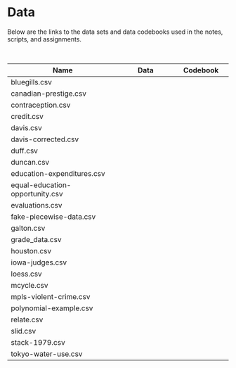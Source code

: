 # Data

Below are the links to the data sets and data codebooks used in the notes, scripts, and assignments. 

<br />

<table class="table">

<thead>
<tr>
<th style="width:50%;">Name</th>
<th style="width:25%;text-align:center;">Data</th>
<th style="width:25%;text-align:center;">Codebook</th>
</tr>
</thead>


<tbody>

<!-- <tr> -->
<!-- <td>activity-based-courses.csv</td> -->
<!-- <td align="center" style="vertical-align:middle;"> -->
<!--   <a href="https://github.com/zief0002/epsy-8264/raw/master/data/activity-based-courses.csv"> -->
<!--     <span class="fas fa-file-csv" style="color: #ff2600; font-size: 20px;"></span> -->
<!--   </a> -->
<!-- </td> -->
<!-- <td align="center" style="vertical-align:middle;"> -->
<!--   <a href="codebooks/activity-based-courses.html" target="_blank"> -->
<!--     <span class="fas fa-book-open" style="color: #ff2600; font-size: 20px;"></span> -->
<!--   </a> -->
<!-- </td> -->
<!-- </tr> -->

<tr>
<td>bluegills.csv</td>
<td align="center" style="vertical-align:middle;">
  <a href="https://github.com/zief0002/epsy-8264/raw/master/data/bluegills.csv">
    <span class="fas fa-file-csv" style="color: #ff2600; font-size: 20px;"></span>
  </a>
</td>
<td align="center" style="vertical-align:middle;">
  <!-- <a href="codebooks/colleges-bordering-mn.html" target="_blank"> -->
  <!--   <span class="fas fa-book-open" style="color: #ff2600; font-size: 20px;"></span> -->
  <!-- </a> -->
</td>
</tr>

<tr>
<td>canadian-prestige.csv</td>
<td align="center" style="vertical-align:middle;">
  <a href="https://github.com/zief0002/epsy-8264/raw/master/data/canadian-prestige.csv">
    <span class="fas fa-file-csv" style="color: #ff2600; font-size: 20px;"></span>
  </a>
</td>
<td align="center" style="vertical-align:middle;">
  <!-- <a href="codebooks/evaluations.html" target="_blank"> -->
  <!--   <span class="fas fa-book-open" style="color: #ff2600; font-size: 20px;"></span> -->
  <!-- </a> -->
</td>
</tr>

<tr>
<td>contraception.csv</td>
<td align="center" style="vertical-align:middle;">
  <a href="https://github.com/zief0002/epsy-8264/raw/master/data/contraception.csv">
    <span class="fas fa-file-csv" style="color: #ff2600; font-size: 20px;"></span>
  </a>
</td>
<td align="center" style="vertical-align:middle;">
  <a href="codebooks/contraception.html" target="_blank">
    <span class="fas fa-book-open" style="color: #ff2600; font-size: 20px;"></span>
  </a>
</td>
</tr>

<tr>
<td>credit.csv</td>
<td align="center" style="vertical-align:middle;">
  <a href="https://github.com/zief0002/epsy-8264/raw/master/data/credit.csv">
    <span class="fas fa-file-csv" style="color: #ff2600; font-size: 20px;"></span>
  </a>
</td>
<td align="center" style="vertical-align:middle;">
  <a href="codebooks/credit.html" target="_blank">
    <span class="fas fa-book-open" style="color: #ff2600; font-size: 20px;"></span>
  </a>
</td>
</tr>

<tr>
<td>davis.csv</td>
<td align="center" style="vertical-align:middle;">
  <a href="https://github.com/zief0002/epsy-8264/raw/master/data/davis.csv">
    <span class="fas fa-file-csv" style="color: #ff2600; font-size: 20px;"></span>
  </a>
</td>
<td align="center" style="vertical-align:middle;">
  <!-- <a href="codebooks/keith-gpa.html" target="_blank"> -->
  <!--   <span class="fas fa-book-open" style="color: #ff2600; font-size: 20px;"></span> -->
  <!-- </a> -->
</td>
</tr>

<tr>
<td>davis-corrected.csv</td>
<td align="center" style="vertical-align:middle;">
  <a href="https://github.com/zief0002/epsy-8264/raw/master/data/davis-corrected.csv">
    <span class="fas fa-file-csv" style="color: #ff2600; font-size: 20px;"></span>
  </a>
</td>
<td align="center" style="vertical-align:middle;">
  <!-- <a href="codebooks/goodreads.html" target="_blank"> -->
  <!--   <span class="fas fa-book-open" style="color: #ff2600; font-size: 20px;"></span> -->
  <!-- </a> -->
</td>
</tr>

<tr>
<td>duff.csv</td>
<td align="center" style="vertical-align:middle;">
  <a href="https://github.com/zief0002/epsy-8264/raw/master/data/duff.csv">
    <span class="fas fa-file-csv" style="color: #ff2600; font-size: 20px;"></span>
  </a>
</td>
<td align="center" style="vertical-align:middle;">
  <!-- <a href="codebooks/mn-schools.html" target="_blank"> -->
  <!--   <span class="fas fa-book-open" style="color: #ff2600; font-size: 20px;"></span> -->
  <!-- </a> -->
</td>
</tr>

<tr>
<td>duncan.csv</td>
<td align="center" style="vertical-align:middle;">
  <a href="https://github.com/zief0002/epsy-8264/raw/master/data/duncan.csv">
    <span class="fas fa-file-csv" style="color: #ff2600; font-size: 20px;"></span>
  </a>
</td>
<td align="center" style="vertical-align:middle;">
  <!-- <a href="codebooks/riverview.html" target="_blank"> -->
  <!--   <span class="fas fa-book-open" style="color: #ff2600; font-size: 20px;"></span> -->
  <!-- </a> -->
</td>
</tr>

<tr>
<td>education-expenditures.csv</td>
<td align="center" style="vertical-align:middle;">
  <a href="https://github.com/zief0002/epsy-8264/raw/master/data/education-expenditures.csv">
    <span class="fas fa-file-csv" style="color: #ff2600; font-size: 20px;"></span>
  </a>
</td>
<td align="center" style="vertical-align:middle;">
  <!-- <a href="codebooks/state-education.html" target="_blank"> -->
  <!--   <span class="fas fa-book-open" style="color: #ff2600; font-size: 20px;"></span> -->
  <!-- </a> -->
</td>
</tr>

<tr>
<td>equal-education-opportunity.csv</td>
<td align="center" style="vertical-align:middle;">
  <a href="https://github.com/zief0002/epsy-8264/raw/master/data/equal-education-opportunity.csv">
    <span class="fas fa-file-csv" style="color: #ff2600; font-size: 20px;"></span>
  </a>
</td>
<td align="center" style="vertical-align:middle;">
  <!-- <a href="codebooks/substance-family.html" target="_blank"> -->
  <!--   <span class="fas fa-book-open" style="color: #ff2600; font-size: 20px;"></span> -->
  <!-- </a> -->
</td>
</tr>


<tr>
<td>evaluations.csv</td>
<td align="center" style="vertical-align:middle;">
  <a href="https://github.com/zief0002/epsy-8264/raw/master/data/evaluations.csv">
    <span class="fas fa-file-csv" style="color: #ff2600; font-size: 20px;"></span>
  </a>
</td>
<td align="center" style="vertical-align:middle;">
  <a href="codebooks/evaluations.html" target="_blank">
    <span class="fas fa-book-open" style="color: #ff2600; font-size: 20px;"></span>
  </a>
</td>
</tr>

<tr>
<td>fake-piecewise-data.csv</td>
<td align="center" style="vertical-align:middle;">
  <a href="https://github.com/zief0002/epsy-8264/raw/master/data/fake-piecewise-data.csv">
    <span class="fas fa-file-csv" style="color: #ff2600; font-size: 20px;"></span>
  </a>
</td>
<td align="center" style="vertical-align:middle;">
  <!-- <a href="codebooks/work-demands.html" target="_blank"> -->
  <!--   <span class="fas fa-book-open" style="color: #ff2600; font-size: 20px;"></span> -->
  <!-- </a> -->
</td>
</tr>

<tr>
<td>galton.csv</td>
<td align="center" style="vertical-align:middle;">
  <a href="https://github.com/zief0002/epsy-8264/raw/master/data/galton.csv">
    <span class="fas fa-file-csv" style="color: #ff2600; font-size: 20px;"></span>
  </a>
</td>
<td align="center" style="vertical-align:middle;">
  <!-- <a href="codebooks/work-demands.html" target="_blank"> -->
  <!--   <span class="fas fa-book-open" style="color: #ff2600; font-size: 20px;"></span> -->
  <!-- </a> -->
</td>
</tr>

<tr>
<td>grade_data.csv</td>
<td align="center" style="vertical-align:middle;">
  <a href="https://github.com/zief0002/epsy-8264/raw/master/data/grade_data.csv">
    <span class="fas fa-file-csv" style="color: #ff2600; font-size: 20px;"></span>
  </a>
</td>
<td align="center" style="vertical-align:middle;">
  <!-- <a href="codebooks/work-demands.html" target="_blank"> -->
  <!--   <span class="fas fa-book-open" style="color: #ff2600; font-size: 20px;"></span> -->
  <!-- </a> -->
</td>
</tr>

<tr>
<td>houston.csv</td>
<td align="center" style="vertical-align:middle;">
  <a href="https://github.com/zief0002/epsy-8264/raw/master/data/houston.csv">
    <span class="fas fa-file-csv" style="color: #ff2600; font-size: 20px;"></span>
  </a>
</td>
<td align="center" style="vertical-align:middle;">
  <!-- <a href="codebooks/work-demands.html" target="_blank"> -->
  <!--   <span class="fas fa-book-open" style="color: #ff2600; font-size: 20px;"></span> -->
  <!-- </a> -->
</td>
</tr>

<tr>
<td>iowa-judges.csv</td>
<td align="center" style="vertical-align:middle;">
  <a href="https://github.com/zief0002/epsy-8264/raw/master/data/iowa-judges.csv">
    <span class="fas fa-file-csv" style="color: #ff2600; font-size: 20px;"></span>
  </a>
</td>
<td align="center" style="vertical-align:middle;">
  <a href="codebooks/iowa-judges.html" target="_blank">
    <span class="fas fa-book-open" style="color: #ff2600; font-size: 20px;"></span>
  </a>
</td>
</tr>

<tr>
<td>loess.csv</td>
<td align="center" style="vertical-align:middle;">
  <a href="https://github.com/zief0002/epsy-8264/raw/master/data/loess.csv">
    <span class="fas fa-file-csv" style="color: #ff2600; font-size: 20px;"></span>
  </a>
</td>
<td align="center" style="vertical-align:middle;">
  <!-- <a href="codebooks/work-demands.html" target="_blank"> -->
  <!--   <span class="fas fa-book-open" style="color: #ff2600; font-size: 20px;"></span> -->
  <!-- </a> -->
</td>
</tr>

<tr>
<td>mcycle.csv</td>
<td align="center" style="vertical-align:middle;">
  <a href="https://github.com/zief0002/epsy-8264/raw/master/data/mcycle.csv">
    <span class="fas fa-file-csv" style="color: #ff2600; font-size: 20px;"></span>
  </a>
</td>
<td align="center" style="vertical-align:middle;">
  <!-- <a href="codebooks/work-demands.html" target="_blank"> -->
  <!--   <span class="fas fa-book-open" style="color: #ff2600; font-size: 20px;"></span> -->
  <!-- </a> -->
</td>
</tr>

<tr>
<td>mpls-violent-crime.csv</td>
<td align="center" style="vertical-align:middle;">
  <a href="https://github.com/zief0002/epsy-8264/raw/master/data/mpls-violent-crime.csv">
    <span class="fas fa-file-csv" style="color: #ff2600; font-size: 20px;"></span>
  </a>
</td>
<td align="center" style="vertical-align:middle;">
  <!-- <a href="codebooks/work-demands.html" target="_blank"> -->
  <!--   <span class="fas fa-book-open" style="color: #ff2600; font-size: 20px;"></span> -->
  <!-- </a> -->
</td>
</tr>

<tr>
<td>polynomial-example.csv</td>
<td align="center" style="vertical-align:middle;">
  <a href="https://github.com/zief0002/epsy-8264/raw/master/data/polynomial-example.csv">
    <span class="fas fa-file-csv" style="color: #ff2600; font-size: 20px;"></span>
  </a>
</td>
<td align="center" style="vertical-align:middle;">
  <!-- <a href="codebooks/work-demands.html" target="_blank"> -->
  <!--   <span class="fas fa-book-open" style="color: #ff2600; font-size: 20px;"></span> -->
  <!-- </a> -->
</td>
</tr>

<tr>
<td>relate.csv</td>
<td align="center" style="vertical-align:middle;">
  <a href="https://github.com/zief0002/epsy-8264/raw/master/data/relate.csv">
    <span class="fas fa-file-csv" style="color: #ff2600; font-size: 20px;"></span>
  </a>
</td>
<td align="center" style="vertical-align:middle;">
  <!-- <a href="codebooks/work-demands.html" target="_blank"> -->
  <!--   <span class="fas fa-book-open" style="color: #ff2600; font-size: 20px;"></span> -->
  <!-- </a> -->
</td>
</tr>

<tr>
<td>slid.csv</td>
<td align="center" style="vertical-align:middle;">
  <a href="https://github.com/zief0002/epsy-8264/raw/master/data/slid.csv">
    <span class="fas fa-file-csv" style="color: #ff2600; font-size: 20px;"></span>
  </a>
</td>
<td align="center" style="vertical-align:middle;">
  <!-- <a href="codebooks/work-demands.html" target="_blank"> -->
  <!--   <span class="fas fa-book-open" style="color: #ff2600; font-size: 20px;"></span> -->
  <!-- </a> -->
</td>
</tr>

<tr>
<td>stack-1979.csv</td>
<td align="center" style="vertical-align:middle;">
  <a href="https://github.com/zief0002/epsy-8264/raw/master/data/stack-1979.csv">
    <span class="fas fa-file-csv" style="color: #ff2600; font-size: 20px;"></span>
  </a>
</td>
<td align="center" style="vertical-align:middle;">
  <a href="codebooks/stack-1979.html" target="_blank">
    <span class="fas fa-book-open" style="color: #ff2600; font-size: 20px;"></span>
  </a>
</td>
</tr>

<tr>
<td>tokyo-water-use.csv</td>
<td align="center" style="vertical-align:middle;">
  <a href="https://github.com/zief0002/epsy-8264/raw/master/data/tokyo-water-use.csv">
    <span class="fas fa-file-csv" style="color: #ff2600; font-size: 20px;"></span>
  </a>
</td>
<td align="center" style="vertical-align:middle;">
  <!-- <a href="codebooks/work-demands.html" target="_blank"> -->
  <!--   <span class="fas fa-book-open" style="color: #ff2600; font-size: 20px;"></span> -->
  <!-- </a> -->
</td>
</tr>




</tbody>
</table>